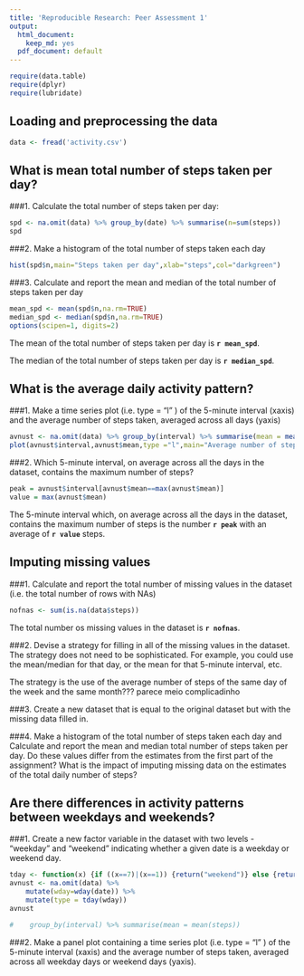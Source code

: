 ```yaml
---
title: 'Reproducible Research: Peer Assessment 1'
output:
  html_document:
    keep_md: yes
  pdf_document: default
---
```

```r
require(data.table)
require(dplyr)
require(lubridate)
```
## Loading and preprocessing the data
```r
data <- fread('activity.csv')
```

## What is mean total number of steps taken per day?

###1. Calculate the total number of steps taken per day:
```r
spd <- na.omit(data) %>% group_by(date) %>% summarise(n=sum(steps))
spd
```

###2. Make a histogram of the total number of steps taken each day
```r
hist(spd$n,main="Steps taken per day",xlab="steps",col="darkgreen")
```

###3. Calculate and report the mean and median of the total number of steps taken per day
```r
mean_spd <- mean(spd$n,na.rm=TRUE)
median_spd <- median(spd$n,na.rm=TRUE)
options(scipen=1, digits=2)
```

The mean of the total number of steps taken per day is **`r mean_spd`**.

The median of the total number of steps taken per day is **`r median_spd`**.

## What is the average daily activity pattern?

###1. Make a time series plot (i.e. type = "l" ) of the 5-minute interval (xaxis) and the average number of steps taken, averaged across all days (yaxis)
```r
avnust <- na.omit(data) %>% group_by(interval) %>% summarise(mean = mean(steps))
plot(avnust$interval,avnust$mean,type ="l",main="Average number of steps taken per 5-minute interval",xlab="Interval",ylab="Number of steps")
```

###2. Which 5-minute interval, on average across all the days in the dataset, contains the maximum number of steps?
```r
peak = avnust$interval[avnust$mean==max(avnust$mean)]
value = max(avnust$mean)
```

The 5-minute interval which, on average across all the days in the dataset, contains the maximum number of steps is the number **`r peak`** with an average of **`r value`** steps. 

## Imputing missing values

###1. Calculate and report the total number of missing values in the dataset (i.e. the total number of rows with NAs)
```r
nofnas <- sum(is.na(data$steps))
```

The total number os missing values in the dataset is **`r nofnas`**.

###2. Devise a strategy for filling in all of the missing values in the dataset. The strategy does not need to be sophisticated. For example, you could use the mean/median for that day, or the mean for that 5-minute interval, etc.

The strategy is the use of the average number of steps of the same day of the week and the same month??? parece meio complicadinho  

###3. Create a new dataset that is equal to the original dataset but with the missing data filled in.


###4. Make a histogram of the total number of steps taken each day and Calculate and report the mean and median total number of steps taken per day. Do these values differ from the estimates from the first part of the assignment? What is the impact of imputing missing data on the estimates of the total daily number of steps?



## Are there differences in activity patterns between weekdays and weekends?


###1. Create a new factor variable in the dataset with two levels - "weekday" and "weekend" indicating whether a given date is a weekday or weekend day.
```r
tday <- function(x) {if ((x==7)|(x==1)) {return("weekend")} else {return("weekday")}}
avnust <- na.omit(data) %>% 
    mutate(wday=wday(date)) %>%
    mutate(type = tday(wday))
avnust

#    group_by(interval) %>% summarise(mean = mean(steps))

```


###2. Make a panel plot containing a time series plot (i.e. type = "l" ) of the 5-minute interval (xaxis) and the average number of steps taken, averaged across all weekday days or weekend days (yaxis). 

